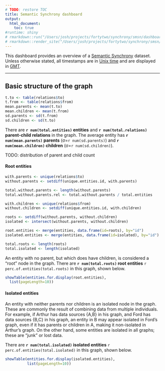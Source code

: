 ```yaml
---
# TODO: restore TOC
title: Semantic Synchrony dashboard
output:
  html_document:
    toc: true
#runtime: shiny
# rmarkdown::run("/Users/josh/projects/fortytwo/synchrony/smsn/dashboard")
# rmarkdown::render_site("/Users/josh/projects/fortytwo/synchrony/smsn/dashboard")
---
```


This dashboard provides an overview of a [Semantic Synchrony](https://github.com/synchrony/smsn) dataset.
Unless otherwise stated, all timestamps are in [Unix time](https://en.wikipedia.org/wiki/Unix_time) and are displayed in [GMT](https://en.wikipedia.org/wiki/Greenwich_Mean_Time).

---

## Basic structure of the graph

```r
t.to <- table(relations$to)
t.from <- table(relations$from)
mean.parents <- mean(t.to)
mean.children <- mean(t.from)
sd.parents <- sd(t.from)
sd.children <- sd(t.to)
```

There are **`r num(total.entities)` entities** and **`r num(total.relations)` parent-child relations** in the graph.
The average entity has **`r num(mean.parents)` parents** (&sigma;=`r num(sd.parents)`) and **`r num(mean.children)` children** (&sigma;=`r num(sd.children)`).

TODO: distribution of parent and child count

#### Root entities

```r
with.parents <- unique(relations$to)
without.parents <- setdiff(unique.entities.id, with.parents)

total.without.parents <- length(without.parents)
total.without.parents.rel <- total.without.parents / total.entities

with.children <- unique(relations$from)
without.children <- setdiff(unique.entities.id, with.children)

roots <- setdiff(without.parents, without.children)
isolated <- intersect(without.parents, without.children)

root.entities <- merge(entities, data.frame(id=roots), by="id")
isolated.entities <- merge(entities, data.frame(id=isolated), by="id")

total.roots <- length(roots)
total.isolated <- length(isolated)
```

An entity with no parent, but which does have children, is considered a "root" node in the graph. There are **`r num(total.roots)` root entities** `r perc.of.entities(total.roots)` in this graph, shown below.

```r
showTable(entities.for.display(root.entities),
  list(pageLength=10))
```

#### Isolated entities

An entity with neither parents nor children is an isolated node in the graph. These are commonly the result of combining data from multiple individuals.
For example, if Arthur has data sources {A,B} in his graph, and Ford has data sources {B,C} in his graph, an entity in B may appear isolated in Ford's graph, even if it has parents or children in A, making it non-isolated in Arthur's graph.
On the other hand, some entities are isolated in all graphs; these are "junk" or lost data.

There are **`r num(total.isolated)` isolated entities** `r perc.of.entities(total.isolated)` in this graph, shown below.

```r
showTable(entities.for.display(isolated.entities),
          list(pageLength=10))
```
